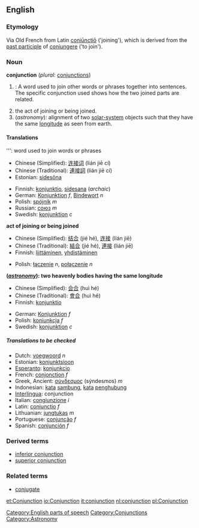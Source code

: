==English==
===Etymology===
Via Old French from Latin [[coniunctio|coniūnctiō]] ('joining'), which is derived from the [[past participle]] of [[coniungere]] ('to join').

===Noun===
'''conjunction''' (''plural:'' [[conjunctions]])

#{{grammar}}: A word used to join other words or phrases together into sentences. The specific conjunction used shows how the two joined parts are related.
# the act of joining or being joined.
#(''astronomy''): alignment of two [[solar system|solar-system]] objects such that they have the same [[longitude]] as seen from earth.

====Translations====
'''{{grammar}}: word used to join words or phrases
{{top}}
*Chinese (Simplified): [[连接]][[词]] (lián jiē cí)
*Chinese (Traditional): [[連接]][[詞]] (lián jiē cí)
*Estonian: [[sidesõna]]
{{mid}}
*Finnish: [[konjunktio]], [[sidesana]] (''archaic'')
*German: [[Konjunktion]] ''f'', [[Bindewort]] ''n''
*Polish: [[spójnik]] ''m''
*Russian: [[союз]] ''m''
*Swedish: [[konjunktion]] ''c''
{{bottom}}

'''act of joining or being joined'''
{{top}}
<!--languages from A to I go here-->
*Chinese (Simplified): [[结合]] (jié hé), [[连接]] (lián jiē)
*Chinese (Traditional): [[結合]] (jié hé), [[連接]] (lián jiē)
* Finnish: [[liittäminen]], [[yhdistäminen]]
{{mid}}
*Polish: [[łączenie]] ''n'', [[połączenie]] ''n''
<!--languages from J to Z go here-->
{{bottom}}

'''(''[[astronomy]]''): two heavenly bodies having the same longitude'''
{{top}}
*Chinese (Simplified): [[会合]] (huì hé)
*Chinese (Traditional): [[會合]] (huì hé)
*Finnish: [[konjunktio]]
{{mid}}
*German: [[Konjunktion]] ''f''
*Polish: [[koniunkcja]] ''f''
*Swedish: [[konjunktion]] ''c''
{{bottom}}

=====Translations to be checked=====
*Dutch: [[voegwoord]] ''n''
*Estonian: [[konjunktsioon]]
*[[Esperanto]]: [[konjunkcio]]
*French: [[conjonction]] ''f''
*Greek, Ancient: [[σύνδεσμος]] (sýndesmos) ''m''
*Indonesian: [[kata]] [[sambung]], [[kata]] [[hubung|penghubung]]
*[[Interlingua]]: conjunction
*Italian: [[congiunzione]] ''i''
*Latin: [[coniunctio]] ''f''
*Lithuanian: [[jungtukas]] ''m''
*Portuguese: [[conjunção]] ''f''
*Spanish: [[conjunción]] ''f''

{{Checktrans}}

===Derived terms===
*[[inferior conjunction]]
*[[superior conjunction]]

===Related terms===
*[[conjugate]]

[[Category:English parts of speech]]
[[Category:Conjunctions]]
[[Category:Astronomy]]

[[et:Conjunction]]
[[io:Conjunction]]
[[it:conjunction]]
[[nl:conjunction]]
[[pl:Conjunction]]